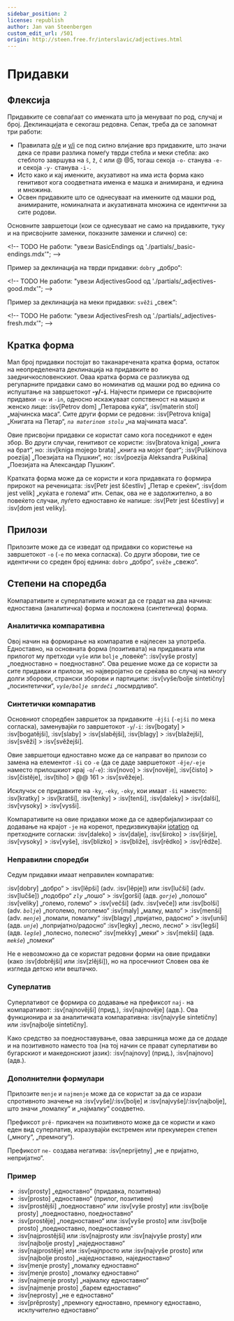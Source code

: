 ```yaml
---
sidebar_position: 2
license: republish
author: Jan van Steenbergen
custom_edit_url: /501
origin: http://steen.free.fr/interslavic/adjectives.html
---
```


# Придавки

## Флексија

Придавките се совпаѓаат со именката што ја менуваат по род, случај и број. Деклинацијата е секогаш редовна. Сепак, треба да се запомнат три работи:

- Правилата [o/e][1] и [y/i][2] се под силно влијание врз придавките, што значи дека се прави разлика помеѓу тврди стебла и меки стебла: ако стеблото завршува на `š`, `ž`, `č`  или @ @5, тогаш секоја `-o-` станува `-e-` и секоја `-y-` станува `-i-`.
- Исто како и кај именките, акузативот на има иста форма како генитивот кога соодветната именка е машка и анимирана, и еднина и множина.
- Освен придавките што се однесуваат на именките од машки род, анимираните, номиналната и акузативната множина се идентични за сите родови.

Основните завршетоци (кои се однесуваат не само на придавките, туку и на присвојните заменки, показните заменки и слично) се:

\<!-- TODO Не работи: "увези BasicEndings од './partials/\_basic-endings.mdx'"; -->

Пример за деклинација на тврди придавки: `dobry` „добро“:

\<!-- TODO Не работи: "увези AdjectivesGood од './partials/\_adjectives-good.mdx'"; -->

Пример за деклинација на меки придавки: `svěži` „свеж“:

\<!-- TODO Не работи: "увези AdjectivesFresh од './partials/\_adjectives-fresh.mdx'"; -->

## Кратка форма

Мал број придавки постојат во таканаречената кратка форма, остаток на неопределената деклинација на придавките во заедничкословенскиот. Оваа кратка форма се разликува од регуларните придавки само во номинатив од машки род во еднина со испуштање на завршетокот **-`y`/-`i`**. Најчести примери се присвојните придавки `-ov` и `-in`, односно искажуваат сопственост на машко и женско лице: :isv[Petrov dom] „Петарова куќа“, :isv[materin stol] „мајчинска маса“. Сите други форми се редовни: :isv[Petrova kniga] „Книгата на Петар“, _`na materinom stolu`_ „на мајчината маса“.

Овие присвојни придавки се користат само кога поседникот е еден збор. Во други случаи, генитивот се користи: :isv[bratova kniga] „книга на брат“, но: :isv[kniga mojego brata] „книга на мојот брат“; :isv[Puškinova poezija] „Поезијата на Пушкин“, но: :isv[poezija Aleksandra Puškina] „Поезијата на Александар Пушкин“.

Кратката форма може да се користи и кога придавката го формира прирокот на реченицата: :isv[Petr jest ščestliv] „Петар е среќен“, :isv[dom jest velik] „куќата е голема“ итн. Сепак, ова не е задолжително, а во повеќето случаи, луѓето едноставно ќе напише: :isv[Petr jest ščestlivy] и :isv[dom jest veliky].

## Прилози

Прилозите може да се изведат од придавки со користење на завршетокот `-o` (`-e` по мека согласка). Со други зборови, тие се идентични со среден број еднина: `dobro` „добро“, `svěže` „свежо“.

## Степени на споредба

Компаративите и суперлативите можат да се градат на два начина: едноставна (аналитичка) форма и посложена (синтетичка) форма.

### Аналитичка компаративна

Овој начин на формирање на компаратив е најлесен за употреба. Едноставно, на основната форма (позитивата) на придавката или прилогот му претходи `vyše` или `bolje` „повеќе“: :isv[vyše prosty] „поедноставно = поедноставно“. Ова решение може да се користи за сите придавки и прилози, но најверојатно се среќава во случај на многу долги зборови, странски зборови и партиципи: :isv[vyše/bolje sintetičny] „посинтетички“, _`vyše/bolje smrdeči`_ „посмрдливо“.

### Синтетички компаратив

Основниот споредбен завршеток за придавките `-ějši` (`-ejši` по мека согласка), заменувајќи го завршетокот `-y`/`-i`: :isv[bogaty] > :isv[bogatějši], :isv[slaby]  > :isv[slabějši], :isv[blagy]  > :isv[blažejši], :isv[svěži]  > :isv[svěžejši].

Овие завршетоци едноставно може да се направат во прилози со замена на елементот `-ši` со `-e` (да се даде завршетокот `-ěje/-eje` наместо прилошкиот крај `-o`/`-e`): :isv[novo] > :isv[nověje], :isv[čisto]  > :isv[čistěje], :isv[tiho]  > @@ 161 > :isv[svěžeje].

Исклучок се придавките на `-ky`, `-eky`, `-oky`,  кои имаат `-ši` наместо: :isv[kratky] > :isv[kratši], :isv[tenky]  > :isv[tenši], :isv[daleky]  > :isv[dalši], :isv[vysoky]  > :isv[vysši].

Компаративите на овие придавки може да се адвербијализираат со додавање на крајот `-je` на коренот, предизвикувајќи [iotation][3] од претходните согласки: :isv[daleko] > :isv[dalje], :isv[široko]  > :isv[širje], :isv[vysoky]  > :isv[vyše], :isv[blizko]  > :isv[bliže], :isv[rědko]  > :isv[rědže].

### Неправилни споредби

Седум придавки имаат неправилен компаратив:

:isv[dobry] „добро“ > :isv[lěpši] (adv. :isv[lěpje]) или :isv[lučši] (adv. :isv[lučše]) „подобро“
_`zly`_ „лошо“ > :isv[gorši] (адв. _`gorje`_) „полошо“
:isv[veliky] „големо, големо“ > :isv[večši] (adv. :isv[veče]) или :isv[bolši] (adv. _`bolje`_) „поголемо, поголемо“
:isv[maly] „малку, мало“ > :isv[menši] (adv. _`menje`_) „помали, помалку“
:isv[blagy] „пријатно, радосно“ > :isv[unši] (адв. _`unje`_) „попријатно/радосно“
:isv[legky] „лесно, лесно“ > :isv[legši] (адв. _`legše`_) „полесно, полесно“
:isv[mekky] „меки“ > :isv[mekši] (адв. _`mekše`_) „помеки“

Не е невозможно да се користат редовни форми на овие придавки (како :isv[dobrějši] или :isv[zlějši]), но на просечниот Словен ова ќе изгледа детско или вештачко.

### Суперлатив

Суперлативот се формира со додавање на префиксот `naj-` на компаративот: :isv[najnovějši] (прид.), :isv[najnověje] (адв.). Ова функционира и за аналитичката компаративна: :isv[najvyše sintetičny] или :isv[najbolje sintetičny].

Како средство за поедноставување, оваа завршница може да се додаде и на позитивното наместо тоа (на тој начин се прават суперлативи во бугарскиот и македонскиот јазик): :isv[najnovy] (прид.), :isv[najnovo] (адв.).

### Дополнителни формулари

Прилозите `menje` и `najmenje` може да се користат за да се изрази спротивното значење на :isv[vyše]/:isv[bolje]  и :isv[najvyše]/:isv[najbolje],  што значи „помалку“ и „најмалку“ соодветно.

Префиксот `prě-` прикачен на позитивното може да се користи и како еден вид суперлатив, изразувајќи екстремен или прекумерен степен („многу“, „премногу“).

Префиксот `ne-` создава негатива: :isv[neprijetny] „не е пријатно, непријатно“.

### Пример

- :isv[prosty] „едноставно“ (придавка, позитивна)
- :isv[prosto] „едноставно“ (прилог, позитивен)
- :isv[prostějši] „поедноставно“ или :isv[vyše prosty] или :isv[bolje prosty] „поедноставно, поедноставно“
- :isv[prostěje] „поедноставно“ или :isv[vyše prosto] или :isv[bolje prosto] „поедноставно, поедноставно“
- :isv[najprostějši] или :isv\[najprosty или :isv[najvyše prosty] или :isv[najbolje prosty] „наједноставно“
- :isv[najprostěje] или :isv\[најпросто или :isv[najvyše prosto] или :isv[najbolje prosto] „наједноставно, наједноставно“
- :isv[menje prosty] „помалку едноставно“
- :isv[menje prosto] „помалку едноставно“
- :isv[najmenje prosty] „најмалку едноставно“
- :isv[najmenje prosto] „барем едноставно“
- :isv[neprosty] „не е едноставно“
- :isv[prěprosty] „премногу едноставно, премногу едноставно, исклучително едноставно“

[1]: ../phonology.mdx#o

[2]: ../phonology.mdx#y

[3]: ../phonology.mdx#iotation

